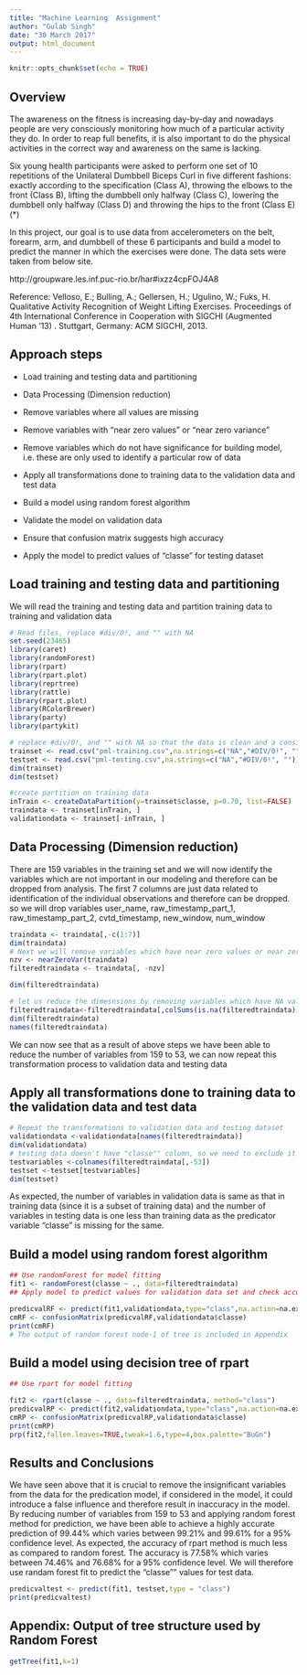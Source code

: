 ---
title: "Machine Learning  Assignment"
author: "Gulab Singh"
date: "30 March 2017"
output: html_document
---

```{r setup, include=FALSE}
knitr::opts_chunk$set(echo = TRUE)
```

## Overview

The awareness on the fitness is increasing day-by-day and nowadays people are very consciously monitoring how much of a particular activity they do. In order to reap full benefits, it is also important to do the physical activities in the correct way and awareness on the same is lacking. 

Six young health participants were asked to perform one set of 10 repetitions of the Unilateral Dumbbell Biceps Curl in five different fashions: exactly according to the specification (Class A), throwing the elbows to the front (Class B), lifting the dumbbell only halfway (Class C), lowering the dumbbell only halfway (Class D) and throwing the hips to the front (Class E) (*)

In this project, our goal is to use data from accelerometers on the belt, forearm, arm, and dumbbell of these 6 participants and build a model to predict the manner in which the exercises were done. The data sets were taken from below site.

http://groupware.les.inf.puc-rio.br/har#ixzz4cpFOJ4A8


Reference: Velloso, E.; Bulling, A.; Gellersen, H.; Ugulino, W.; Fuks, H. Qualitative Activity Recognition of Weight Lifting Exercises. Proceedings of 4th International Conference in Cooperation with SIGCHI (Augmented Human '13) . Stuttgart, Germany: ACM SIGCHI, 2013.

## Approach steps

* Load training and testing data and partitioning
* Data Processing (Dimension reduction)
- Remove variables where all values are missing
- Remove variables with "near zero values" or "near zero variance"
- Remove variables which do not have significance for building model, i.e. these are only used to identify a particular row of data

* Apply all transformations done to training data to the validation data and test data

* Build a model using random forest algorithm
* Validate the model on validation data
* Ensure that confusion matrix suggests high accuracy
* Apply the model to predict values of "classe" for testing dataset


## Load training and testing data and partitioning

We will read the training and testing data and partition training data to training and validation data

```{r Loaddata}
# Read files, replace #div/0!, and "" with NA
set.seed(23465)
library(caret)
library(randomForest)
library(rpart)
library(rpart.plot)
library(reprtree)
library(rattle)					
library(rpart.plot)			
library(RColorBrewer)		
library(party)					
library(partykit)				

# replace #div/0!, and "" with NA so that the data is clean and a consistent logic can be applied
trainset <- read.csv("pml-training.csv",na.strings=c("NA","#DIV/0!", ""))
testset <- read.csv("pml-testing.csv",na.strings=c("NA","#DIV/0!", ""))
dim(trainset)
dim(testset)

#create partition on training data
inTrain <- createDataPartition(y=trainset$classe, p=0.70, list=FALSE)
traindata <- trainset[inTrain, ] 
validationdata <- trainset[-inTrain, ]
```


## Data Processing (Dimension reduction)

There are 159 variables in the training set and we will now identify the variables which are not important in our modeling and therefore can be dropped from analysis.
The first 7 columns are just data related to identification of the individual observations and therefore can be dropped.
so we will drop variables user_name, raw_timestamp_part_1,	raw_timestamp_part_2,	cvtd_timestamp,	new_window,	num_window 

```{r proc}
traindata <- traindata[,-c(1:7)]
dim(traindata)
# Next we will remove variables which have near zero values or near zero variance
nzv <- nearZeroVar(traindata)
filteredtraindata <- traindata[, -nzv]

dim(filteredtraindata)

# let us reduce the dimesnsions by removing variables which have NA values in most rows
filteredtraindata<-filteredtraindata[,colSums(is.na(filteredtraindata)) == 0]
dim(filteredtraindata)
names(filteredtraindata)
```

We can now see that as a result of above steps we have been able to reduce the number of variables from 159 to 53, we can now repeat this transformation process to validation data and testing data

## Apply all transformations done to training data to the validation data and test data
```{r transform1}
# Repeat the transformations to validation data and testing dataset
validationdata <-validationdata[names(filteredtraindata)]
dim(validationdata)
# testing data doesn't have "classe"" column, so we need to exclude it from below transformation
testvariables <-colnames(filteredtraindata[,-53])
testset <-testset[testvariables]
dim(testset)
```

As expected, the number of variables in validation data is same as that in training data (since it is a subset of training data) and the number of variables in testing data is one less than training data as the predicator variable "classe" is missing for the same.

## Build a model using random forest algorithm
```{r modelfit}
## Use randomForest for model fitting
fit1 <- randomForest(classe ~ ., data=filteredtraindata)
## Apply model to predict values for validation data set and check accuracy

predicvalRF <- predict(fit1,validationdata,type="class",na.action=na.exclude)
cmRF <- confusionMatrix(predicvalRF,validationdata$classe)
print(cmRF)
# The output of random forest node-1 of tree is included in Appendix

```

## Build a model using decision tree of rpart
```{r modelfit1}
## Use rpart for model fitting

fit2 <- rpart(classe ~ ., data=filteredtraindata, method="class")
predicvalRP <- predict(fit2,validationdata,type="class",na.action=na.exclude)
cmRP <- confusionMatrix(predicvalRP,validationdata$classe)
print(cmRP)
prp(fit2,fallen.leaves=TRUE,tweak=1.6,type=4,box.palette="BuGn")
```

## Results and Conclusions

We have seen above that it is crucial to remove the insignificant variables from the data for the predication model, if considered in the model, it could introduce a false influence and therefore result in inaccuracy in the model. By reducing number of variables from 159 to 53 and applying random forest method for prediction, we have been able to achieve a highly accurate prediction of 99.44% which varies between 99.21% and 99.61% for a 95% confidence level. As expected, the accuracy of rpart method is much less as compared to random forest. The accuracy is  77.58% which varies between 74.46% and 76.68% for a 95% confidence level. We will therefore use randam forest fit to predict the "classe"" values for test data.

```{r predicttest}

predicvaltest <- predict(fit1, testset,type = "class")
print(predicvaltest)
```

## Appendix: Output of tree structure used by Random Forest
```{r Appendix}

getTree(fit1,k=1)
```


